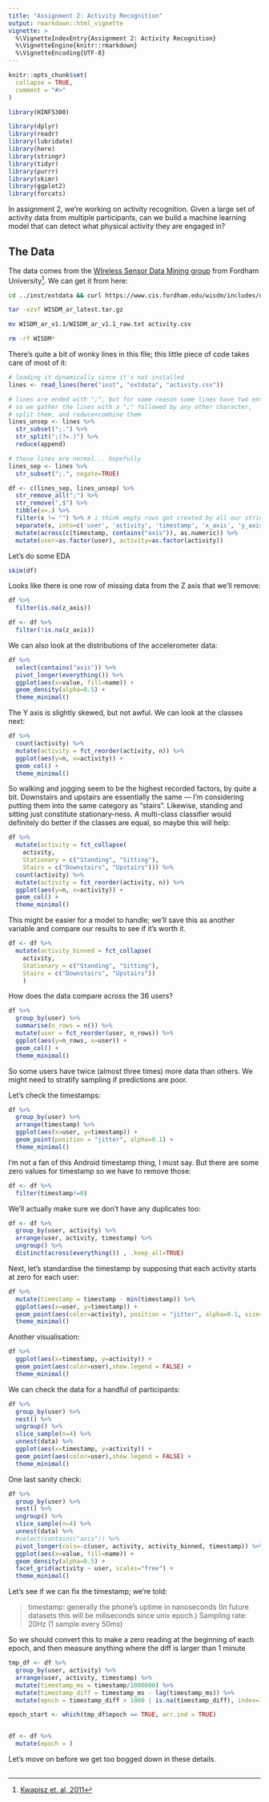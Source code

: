 ```yaml
---
title: "Assignment 2: Activity Recognition"
output: rmarkdown::html_vignette
vignette: >
  %\VignetteIndexEntry{Assignment 2: Activity Recognition}
  %\VignetteEngine{knitr::rmarkdown}
  %\VignetteEncoding{UTF-8}
---
```


```r
knitr::opts_chunk$set(
  collapse = TRUE,
  comment = "#>"
)
```

```r
library(HINF5300)

library(dplyr)
library(readr)
library(lubridate)
library(here)
library(stringr)
library(tidyr)
library(purrr)
library(skimr)
library(ggplot2)
library(forcats)
```

In assignment 2, we're working on activity recognition. Given a large set of
activity data from multiple participants, can we build a machine learning model
that can detect what physical activity they are engaged in?

## The Data

The data comes from the [WIreless Sensor Data Mining group](https://www.cis.fordham.edu/wisdm/dataset.php)
from Fordham University^[[Kwapisz et. al, 2011](https://doi.org/10.1145/1964897.1964918)]. We can get it from here:

```sh
cd ../inst/extdata && curl https://www.cis.fordham.edu/wisdm/includes/datasets/latest/WISDM_ar_latest.tar.gz -O -L

tar -xzvf WISDM_ar_latest.tar.gz

mv WISDM_ar_v1.1/WISDM_ar_v1.1_raw.txt activity.csv

rm -rf WISDM*
```

There's quite a bit of wonky lines in this file; this little piece of code
takes care of most of it:

```r
# loading it dynamically since it's not installed
lines <- read_lines(here("inst", "extdata", "activity.csv"))

# lines are ended with ";", but for some reason some lines have two entries
# so we gather the lines with a ";" followed by any other character,
# split them, and reduce+combine them
lines_unsep <- lines %>%
  str_subset(";.") %>%
  str_split(";(?=.)") %>%
  reduce(append)

# these lines are normal... hopefully
lines_sep <- lines %>%
  str_subset(";.", negate=TRUE)

df <- c(lines_sep, lines_unsep) %>%
  str_remove_all(";") %>%
  str_remove(",$") %>% 
  tibble(x=.) %>%
  filter(x != "") %>% # i think empty rows got created by all our string manipulation
  separate(x, into=c('user', 'activity', 'timestamp', 'x_axis', 'y_axis','z_axis'), sep = ",") %>%
  mutate(across(c(timestamp, contains("axis")), as.numeric)) %>%
  mutate(user=as.factor(user), activity=as.factor(activity))
```

Let's do some EDA

```r
skim(df)
```

Looks like there is one row of missing data from the Z axis that we'll remove:

```r
df %>%
  filter(is.na(z_axis))

df <- df %>%
  filter(!is.na(z_axis))
```

We can also look at the distributions of the accelerometer data:

```r
df %>%
  select(contains("axis")) %>%
  pivot_longer(everything()) %>%
  ggplot(aes(x=value, fill=name)) +
  geom_density(alpha=0.5) +
  theme_minimal()
```

The Y axis is slightly skewed, but not awful. We can look at the classes next:

```r
df %>%
  count(activity) %>%
  mutate(activity = fct_reorder(activity, n)) %>%
  ggplot(aes(y=n, x=activity)) +
  geom_col() +
  theme_minimal()
```

So walking and jogging seem to be the highest recorded factors, by quite a bit.
Downstairs and upstairs are essentially the same — I'm considering putting them
into the same category as "stairs". Likewise, standing and sitting just constitute
stationary-ness. A multi-class classifier would definitely do better if the classes
are equal, so maybe this will help:

```r
df %>%
  mutate(activity = fct_collapse(
    activity, 
    Stationary = c("Standing", "Sitting"),
    Stairs = c("Downstairs", "Upstairs"))) %>%
  count(activity) %>%
  mutate(activity = fct_reorder(activity, n)) %>%
  ggplot(aes(y=n, x=activity)) +
  geom_col() +
  theme_minimal()
```

This might be easier for a model to handle; we'll save this as another variable
and compare our results to see if it's worth it.

```r
df <- df %>%
  mutate(activity_binned = fct_collapse(
    activity, 
    Stationary = c("Standing", "Sitting"),
    Stairs = c("Downstairs", "Upstairs"))
    )
```

How does the data compare across the 36 users?

```r
df %>%
  group_by(user) %>%
  summarise(n_rows = n()) %>%
  mutate(user = fct_reorder(user, n_rows)) %>%
  ggplot(aes(y=n_rows, x=user)) +
  geom_col() +
  theme_minimal()
```

So some users have twice (almost three times) more data than others. We
might need to stratify sampling if predictions are poor.

Let's check the timestamps:

```r
df %>%
  group_by(user) %>%
  arrange(timestamp) %>%
  ggplot(aes(x=user, y=timestamp)) +
  geom_point(position = "jitter", alpha=0.1) +
  theme_minimal()
```

I'm not a fan of this Android timestamp thing, I must say. But there
are some zero values for timestamp so we have to remove those:

```r
df <- df %>%
  filter(timestamp!=0)
```

We'll actually make sure we don't have any duplicates too:

```r
df <- df %>%
  group_by(user, activity) %>%
  arrange(user, activity, timestamp) %>%
  ungroup() %>%
  distinct(across(everything()) , .keep_all=TRUE)
```


Next, let's standardise the timestamp by supposing that each activity
starts at zero for each user:

```r
df %>%
  mutate(timestamp = timestamp - min(timestamp)) %>%
  ggplot(aes(x=user, y=timestamp)) +
  geom_point(aes(color=activity), position = "jitter", alpha=0.1, size=0.01) +
  theme_minimal()
```

Another visualisation:

```r
df %>%
  ggplot(aes(x=timestamp, y=activity)) +
  geom_point(aes(color=user),show.legend = FALSE) +
  theme_minimal()
```

We can check the data for a handful of participants:

```r
df %>%
  group_by(user) %>%
  nest() %>%
  ungroup() %>%
  slice_sample(n=4) %>%
  unnest(data) %>%
  ggplot(aes(x=timestamp, y=activity)) +
  geom_point(aes(color=user),show.legend = FALSE) +
  theme_minimal()
```

One last sanity check:

```r
df %>%
  group_by(user) %>%
  nest() %>%
  ungroup() %>%
  slice_sample(n=4) %>%
  unnest(data) %>%
  #select(contains("axis")) %>%
  pivot_longer(cols=-c(user, activity, activity_binned, timestamp)) %>%
  ggplot(aes(x=value, fill=name)) +
  geom_density(alpha=0.5) +
  facet_grid(activity ~ user, scales="free") +
  theme_minimal()
```

Let's see if we can fix the timestamp; we're told:

> timestamp: generally the phone's uptime in nanoseconds (In future datasets this will
be miliseconds since unix epoch.)
Sampling rate: 20Hz (1 sample every 50ms)

So we should convert this to make a zero reading at the beginning of each epoch,
and then measure anything where the diff is larger than 1 minute

```r
tmp_df <- df %>%
  group_by(user, activity) %>%
  arrange(user, activity, timestamp) %>%
  mutate(timestamp_ms = timestamp/1000000) %>% 
  mutate(timestamp_diff = timestamp_ms - lag(timestamp_ms)) %>%
  mutate(epoch = timestamp_diff > 1000 | is.na(timestamp_diff), index=1:n())

epoch_start <- which(tmp_df$epoch == TRUE, arr.ind = TRUE)


df <- df %>%
  mutate(epoch = )
```


Let's move on before we get too bogged down in these details.

## 






